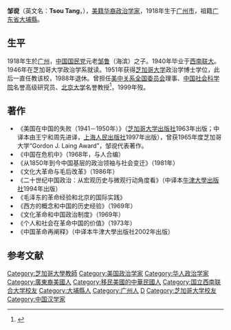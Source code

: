 '''邹谠'''（英文名：'''Tsou Tang'''，{{bd|1918年|12月10日|1999年|8月7日|邹谠}}），[[美籍华裔|美籍华裔]][[政治学家|政治学家]]，1918年生于[[广州市|广州市]]，祖籍[[广东省|广东省]][[大埔縣|大埔縣]]。

==生平==
1918年生於[[广州|广州]]，[[中国国民党|中国国民党]]元老[[邹鲁|邹鲁]]（海滨）之子。1940年毕业于[[西南联大|西南联大]]。1946年在芝加哥大学政治学系就读。1951年获得[[芝加哥大学|芝加哥大学]]政治学博士学位，此后一直任教该校，1988年退休。曾担任[[美中关系全国委员会|美中关系全国委员会]]理事、[[中国社会科学院|中国社会科学院]]名誉高级研究员、[[北京大学|北京大学]]名誉教授<ref>{{cite book|title=美国在中国的失败（1941-1950） |author= 邹谠 |publisher=上海人民出版社 |accessdate=2012-05-10 }}</ref>，1999年歿。

== 著作 ==
*《美国在中国的失败（1941－1950年）》（[[芝加哥大学出版社|芝加哥大学出版社]]1963年出版；中译本由王宁和周先进译，[[上海人民出版社|上海人民出版社]]1997年出版），曾获1965年度芝加哥大学“Gordon J. Laing Award”，邹谠代表著作。
*《中国在危机中》（1968年，与人合编）
*《从1850年到今中国基层的政治领袖与社会变迁》（1981年）
*《文化大革命与毛后改革》（1986年）
*《二十世纪中国政治：从宏观历史与微观行动角度看》（中译本[[牛津大學出版社|牛津大學出版社]]1994年出版）
*《毛泽东的革命经验和北京的国际实践》
*《西方的概念和中国的历史经验》（1969年）
*《文化革命和中国政治制度》（1969年）
*《个人和社会在革命中国的价值》（1973年）
*《中国革命再阐释》（中译本牛津大學出版社2002年出版）

== 参考文献 ==
{{reflist}}
{{authority control}}

{{DEFAULTSORT:Z}}
[[Category:芝加哥大學教師|Category:芝加哥大學教師]]
[[Category:美国政治学家|Category:美国政治学家]]
[[Category:华人政治学家|Category:华人政治学家]]
[[Category:廣東裔美國人|Category:廣東裔美國人]]
[[Category:移民美國的中華民國人|Category:移民美國的中華民國人]]
[[Category:国立西南联合大学校友|Category:国立西南联合大学校友]]
[[Category:大埔縣人|Category:大埔縣人]]
[[Category:广州人|Category:广州人]]
[[Category:邹姓|D]]
[[Category:芝加哥大学校友|Category:芝加哥大学校友]]
[[Category:中国汉学家|Category:中国汉学家]]